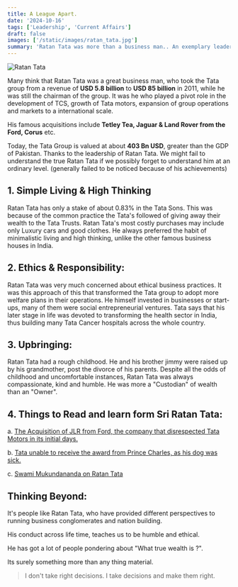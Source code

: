 ```yaml
---
title: A League Apart.
date: '2024-10-16'
tags: ['Leadership', 'Current Affairs']
draft: false
images: ['/static/images/ratan_tata.jpg']
summary: 'Ratan Tata was more than a business man.. An exemplary leader, who walked the talk. Here is something that made him special ?'
---
```

![Ratan Tata](/static/images/ratan_tata.jpg)

Many think that Ratan Tata was a great business man, who took the Tata group from a revenue of **USD 5.8 billion** to **USD 85 billion** in 2011, while he was still the chairman of the group.
It was he who played a pivot role in the development of TCS, growth of Tata motors, expansion of group operations and markets to a international scale.

His famous acquisitions include **Tetley Tea, Jaguar & Land Rover from the Ford, Corus** etc. 

Today, the Tata Group is valued at about **403 Bn USD**, greater than the GDP of Pakistan. Thanks to the leadership of Ratan Tata.
We might fail to understand the true Ratan Tata if we possibly forget to understand him at an ordinary level. (generally failed to be noticed because of his achievements)

## 1. Simple Living & High Thinking
Ratan Tata has only a stake of about 0.83% in the Tata Sons. This was because of the common practice the Tata's followed of giving away their wealth to the Tata Trusts.
Ratan Tata's most costly purchases may include only Luxury cars and good clothes. He always preferred the habit of minimalistic living and high thinking, unlike the other famous business houses in India.

## 2. Ethics & Responsibility:
Ratan Tata was very much concerned about ethical business practices. It was this approach of this that transformed the Tata group to adopt more welfare plans in their operations. 
He himself invested in businesses or start-ups, many of them were social entrepreneurial ventures.
Tata says that his later stage in life was devoted to transforming the health sector in India, thus building many Tata Cancer hospitals across the whole country.

## 3.  Upbringing:
Ratan Tata had a rough childhood. He and his brother jimmy were raised up by his grandmother, post the divorce of his parents. Despite all the odds of childhood and uncomfortable instances, Ratan Tata was always compassionate, kind and humble. He was more a "Custodian" of wealth than an "Owner".

## 4. Things to Read and learn form Sri Ratan Tata:
a. [The Acquisition of JLR from Ford, the company that disrespected Tata Motors in its initial days.](https://www.google.com/url?sa=t&source=web&rct=j&opi=89978449&url=https://timesofindia.indiatimes.com/business/india-business/how-fords-insult-led-ratan-tata-to-buy-jaguar-land-rover/articleshow/114119073.cms&ved=2ahUKEwimiqm6zJKJAxWIbfUHHU9kIvUQFnoECBUQAQ&usg=AOvVaw0HC49UsnQgBjNpmKF7JhTa)

b. [Tata unable to receive the award from Prince Charles, as his dog was sick.](https://timesofindia.indiatimes.com/business/india-business/when-ratan-tata-opted-to-be-with-his-ailing-dog-over-receiving-an-award-from-prince-charles/articleshow/114113109.cms)

c. [Swami Mukundananda on Ratan Tata](https://www.google.com/url?sa=t&source=web&rct=j&opi=89978449&url=https://www.youtube.com/watch%3Fv%3DKbCNgBns2Ik&ved=2ahUKEwjj3-nZypKJAxUebvUHHWbBJpIQwqsBegQIChAF&usg=AOvVaw0HG1abWotsXED-an7TrFU4)

## Thinking Beyond:
It's people like Ratan Tata, who have provided different perspectives to running business conglomerates and 
nation building.

His conduct across life time, teaches us to be humble and ethical.

He has got a lot of people pondering about "What true wealth is ?". 

Its surely something more than any thing material.

>
> I don't take right decisions. I take decisions and make them right.
>